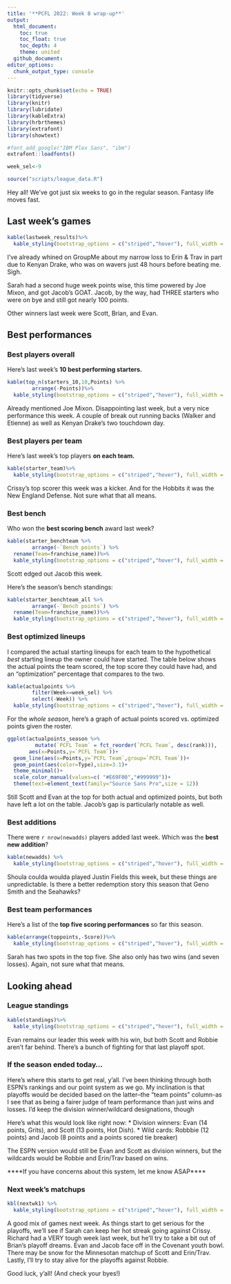 ---
title: '**PCFL 2022: Week 8 wrap-up**'
output:
  html_document:
    toc: true
    toc_float: true
    toc_depth: 4
    theme: united
  github_document:
editor_options: 
  chunk_output_type: console
---

```{r setup, include=FALSE}
knitr::opts_chunk$set(echo = TRUE)
library(tidyverse)
library(knitr)
library(lubridate)
library(kableExtra)
library(hrbrthemes)
library(extrafont)
library(showtext)

#font_add_google("IBM Plex Sans", "ibm")
extrafont::loadfonts()

week_sel<-9

source("scripts/league_data.R")

```

Hey all! We've got just six weeks to go in the regular season. Fantasy life moves fast.

## Last week's games

```{r, echo=FALSE}
kable(lastweek_results)%>%
  kable_styling(bootstrap_options = c("striped","hover"), full_width = F, position = "left")
```

I've already whined on GroupMe about my narrow loss to Erin & Trav in part due to Kenyan Drake, who was on wavers just 48 hours before beating me. Sigh.

Sarah had a second huge week points wise, this time powered by Joe Mixon, and got Jacob's GOAT. Jacob, by the way, had THREE starters who were on bye and still got nearly 100 points.

Other winners last week were Scott, Brian, and Evan.

## Best performances

### Best players overall
Here's last week's **10 best performing starters.** 

```{r,echo=FALSE}
kable(top_n(starters_10,10,Points) %>%
        arrange(-Points))%>%
  kable_styling(bootstrap_options = c("striped","hover"), full_width = F, position = "left")
```

Already mentioned Joe Mixon. Disappointing last week, but a very nice performance this week. A couple of break out running backs (Walker and Etienne) as well as Kenyan Drake's two touchdown day.

### Best players per team
Here's last week's top players **on each team.**

```{r,echo=FALSE}
kable(starter_team)%>%
  kable_styling(bootstrap_options = c("striped","hover"), full_width = F, position = "left")
```

Crissy's top scorer this week was a kicker. And for the Hobbits it was the New England Defense. Not sure what that all means.

### Best bench
Who won the **best scoring bench** award last week?

```{r,echo=FALSE}
kable(starter_benchteam %>% 
        arrange(-`Bench points`) %>%
  rename(Team=franchise_name))%>%
  kable_styling(bootstrap_options = c("striped","hover"), full_width = F, position = "left")
```

Scott edged out Jacob this week.

Here's the season's bench standings:

```{r,echo=FALSE}
kable(starter_benchteam_all %>% 
        arrange(-`Bench points`) %>%
  rename(Team=franchise_name))%>%
  kable_styling(bootstrap_options = c("striped","hover"), full_width = F, position = "left")

```

### Best optimized lineups
I compared the actual starting lineups for each team to the hypothetical _best_ starting lineup the owner could have started. The table below shows the actual points the team scored, the top score they could have had, and an "optimization" percentage that compares to the two.

```{r,echo=FALSE}
kable(actualpoints %>% 
        filter(Week==week_sel) %>% 
        select(-Week)) %>%
  kable_styling(bootstrap_options = c("striped","hover"), full_width = F, position = "left")
```

For the *whole season*, here's a graph of actual points scored vs. optimized points given the roster. 

```{r,echo=FALSE}
ggplot(actualpoints_season %>% 
         mutate(`PCFL Team` = fct_reorder(`PCFL Team`, desc(rank))),
       aes(x=Points,y=`PCFL Team`))+
  geom_line(aes(x=Points,y=`PCFL Team`,group=`PCFL Team`))+
  geom_point(aes(color=Type),size=3.1)+
  theme_minimal()+
  scale_color_manual(values=c( "#E69F00","#999999"))+
  theme(text=element_text(family="Source Sans Pro",size = 12))
```

Still Scott and Evan at the top for both actual and optimized points, but both have left a lot on the table. Jacob's gap is particularly notable as well.

### Best additions
There were `r nrow(newadds)` players added last week. Which was the **best new addition**?

```{r,echo=FALSE}
kable(newadds) %>%
  kable_styling(bootstrap_options = c("striped","hover"), full_width = F, position = "left")
```

Shoula coulda woulda played Justin Fields this week, but these things are unpredictable. Is there a better redemption story this season that Geno Smith and the Seahawks?

### Best team performances

Here's a list of the **top five scoring performances** so far this season.

```{r, echo=FALSE}

kable(arrange(toppoints,-Score))%>%
  kable_styling(bootstrap_options = c("striped","hover"), full_width = F, position = "left")
```

Sarah has two spots in the top five. She also only has two wins (and seven losses). Again, not sure what that means.

## Looking ahead

### League standings

```{r, echo=FALSE}
kable(standings)%>%
  kable_styling(bootstrap_options = c("striped","hover"), full_width = F, position = "left")

```

Evan remains our leader this week with his win, but both Scott and Robbie aren't far behind. There's a bunch of fighting for that last playoff spot.

### If the season ended today...

Here's where this starts to get real, y'all. I've been thinking through both ESPN's rankings and our point system as we go. My inclination is that playoffs would be decided based on the latter--the "team points" column-as I see that as being a fairer judge of team performance than just wins and losses. I'd keep the division winner/wildcard designations, though 

Here's what this would look like right now: 
* Division winners: Evan (14 points, Grits), and Scott (13 points, Hot Dish). 
* Wild cards: Robbbie (12 points) and Jacob (8 points and a points scored tie breaker)

The ESPN version would still be Evan and Scott as division winners, but the wildcards would be Robbie and Erin/Trav based on wins.

****If you have concerns about this system, let me know ASAP****

### Next week's matchups

```{r,echo=FALSE}
kbl(nextwk1) %>%
  kable_styling(bootstrap_options = c("striped","hover"), full_width = F, position = "left")
```

A good mix of games next week. As things start to get serious for the playoffs, we'll see if Sarah can keep her hot streak going against Crissy. Richard had a VERY tough week last week, but he'll try to take a bit out of Brian's playoff dreams. Evan and Jacob face off in the Covenant youth bowl. There may be snow for the Minnesotan matchup of Scott and Erin/Trav. Lastly, I'll try to stay alive for the playoffs against Robbie.

Good luck, y'all! (And check your byes!)